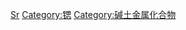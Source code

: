 {{Commonscat|Strontium compounds}}

[[Category:依元素分類的化合物|Sr]]
[[Category:锶|Category:锶]]
[[Category:碱土金属化合物|Category:碱土金属化合物]]